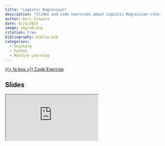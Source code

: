 ```yaml
---
title: "Logistic Regression"
description: "Slides and code exercises about Logistic Regression created with Quarto presentation"
author: Deri Siswara
date: 4/21/2025 
image: img/w8.png
citation: true
bibliography: biblio.bib
categories:
  - Teaching
  - Python
  - Machine Learning
---
```


<span class="listing-btn-group">
<a href="https://derisiswara.org/projects/End_to_end_ML.html" class="btn" role="button">{{< fa box >}} Code Exercise </a>

## Slides

<iframe class="slides" src="https://derisiswara.quarto.pub/ml_w8/#/title-slide"></iframe>
